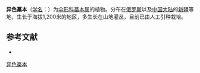 {{NoteTA|G1=LS}}
{{Speciesbox
| name = 异色藁本
| status = 
| status_system = 
| image = 
| genus = Ligusticum
| species = discolor
| authority = Ledeb.
}}

'''异色藁本'''（[[学名|学名]]：{{lang|la|''Ligusticum discolor''}}）为[[伞形科|伞形科]][[藁本属|藁本属]]的植物。分布在[[俄罗斯|俄罗斯]]以及[[中国大陆|中国大陆]]的[[新疆|新疆]]等地，生长于海拔1,200米的地区，多生长在山地灌丛，目前已由人工引种栽培。

== 参考文献 ==
<div class="references-small">
* {{cite web| url =http://www.bioinfo.cn/db05/KmzwSpecies.php?action=view&id=22884| title =异色藁本| work =《中国高等植物数据库全库》| publisher =中国科学院微生物研究所| author =昆明植物研究所| accessdate =2009-02-25| archive-date =2016-03-05| archive-url =https://web.archive.org/web/20160305033322/http://www.bioinfo.cn/db05/KmzwSpecies.php?action=view&id=22884}}
</div>
{{Taxonbar|from=Q9055408}}

[[Category:藁本属|异色藁本]]


{{Apiales-stub}}
